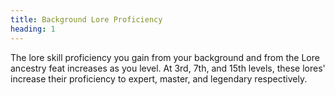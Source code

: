 ```yaml
---
title: Background Lore Proficiency
heading: 1
---
```


The lore skill proficiency you gain from your background and from the Lore ancestry feat increases as you level. At 3rd, 7th, and 15th levels, these lores' increase their proficiency to expert, master, and legendary respectively.